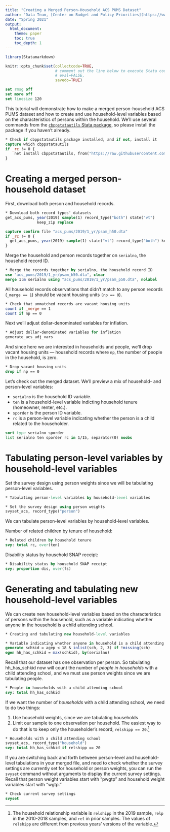 ```yaml
---
title: "Creating a Merged Person-Household ACS PUMS Dataset"
author: "Data Team, [Center on Budget and Policy Priorities](https://www.cbpp.org)"
date: "Spring 2021"
output: 
  html_document:
    theme: paper
    toc: true
    toc_depth: 1
---
```


```r
library(Statamarkdown)
```

```r
knitr::opts_chunk$set(collectcode=TRUE, 
                      # comment out the line below to execute Stata code
                      # eval=FALSE, 
                      savedo=TRUE)
```

```stata
set rmsg off
set more off
set linesize 120
```

This tutorial will demonstrate how to make a merged person-household ACS PUMS dataset and how to create and use household-level variables based on the characteristics of persons within the household. We'll use several commands from the [`cbppstatautils` Stata package](https://github.com/CenterOnBudget/cbpp-stata-utils), so please install the package if you haven't already.

```stata
* Check if cbppstatautils package installed, and if not, install it
capture which cbppstatautils
if _rc != 0 {
	net install cbppstatautils, from("https://raw.githubusercontent.com/CenterOnBudget/cbpp-stata-utils/master/src") replace
}
```


# Creating a merged person-household dataset

First, download both person and household records.

```stata
* Download both record types' datasets
get_acs_pums, year(2019) sample(1) record_type("both") state("vt")      ///
              keep_zip replace
```

```stata
capture confirm file "acs_pums/2019/1_yr/psam_h50.dta"
if _rc != 0 {
  get_acs_pums, year(2019) sample(1) state("vt") record_type("both") keep_zip
}
```

Merge the household and person records together on `serialno`, the household record ID.

```stata
* Merge the records together by serialno, the household record ID
use "acs_pums/2019/1_yr/psam_h50.dta", clear
merge 1:m serialno using "acs_pums/2019/1_yr/psam_p50.dta", nolabel
```

All household records observations that didn't match to any person records (`_merge == 1`) should be vacant housing units `(np == 0`).

```stata
* Check that unmatched records are vacant housing units
count if _merge == 1
count if np == 0
```

Next we'll adjust dollar-denominated variables for inflation.

```stata
* Adjust dollar-denominated variables for inflation
generate_acs_adj_vars
```

And since here we are interested in households and people, we'll drop vacant housing units — household records where `np`, the number of people in the household, is zero.

```stata
* Drop vacant housing units
drop if np == 0
```

Let's check out the merged dataset. We'll preview a mix of household- and person-level variables:

- `serialno` is the household ID variable.
- `ten` is a household-level variable indicting household tenure (homeowner, renter, etc.).
- `sporder` is the person ID variable.
- `rc` is a person-level variable indicating whether the person is a child related to the householder.

```stata
sort type serialno sporder
list serialno ten sporder rc in 1/15, separator(0) noobs
```


# Tabulating person-level variables by household-level variables

Set the survey design using person weights since we will be tabulating person-level variables.

```stata
* Tabulating person-level variables by household-level variables

* Set the survey design using person weights
svyset_acs, record_type("person")
```

We can tabulate person-level variables by household-level variables.

Number of related children by tenure of household:
```stata
* Related children by household tenure
svy: total rc, over(ten)
```

Disability status by household SNAP receipt:
```stata
* Disability status by household SNAP receipt
svy: proportion dis, over(fs)
```


# Generating and tabulating new household-level variables 

We can create new household-level variables based on the characteristics of persons within the household, such as a variable indicating whether anyone in the household is a child attending school.

```stata
* Creating and tabulating new household-level variables

* Variable indicating whether anyone in household is a child attending school
generate schkid = agep < 18 & inlist(sch, 2, 3) if !missing(sch)
egen hh_has_schkid = max(schkid), by(serialno) 
```

Recall that our dataset has one observation per person. So tabulating hh_has_schkid now will count the number of _people in households_ with a child attending school, and we must use person weights since we are tabulating people. 

```stata
* People in households with a child attending school
svy: total hh_has_schkid
```

If we want the number of _households_ with a child attending school, we need to do two things:

  1. Use household weights, since we are tabulating households
  2. Limit our sample to one observation per household. The easiest way to do that is to keep only the householder's record, `relshipp == 20`.[^1] 
  
```stata
* Households with a child attending school
svyset_acs, record_type("household")
svy: total hh_has_schkid if relshipp == 20
```

If you are switching back and forth between person-level and household-level tabulations in your merged file, and need to check whether the survey settings are currently set for household or person weights, you can run the `svyset` command without arguments to display the current survey settings. Recall that person weight variables start with "pwgtp" and household weight variables start with "wgtp."

```stata
* Check current survey settings
svyset
```


[^1]: The household relationship variable is `relshipp` in the 2019 sample, `relp` in the 2010-2018 samples, and `rel` in prior samples. The values of `relshipp` are different from previous years' versions of the variable.
